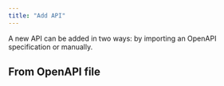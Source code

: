 ```yaml
---
title: "Add API"
---
```


A new API can be added in two ways: by importing an OpenAPI specification or manually.

## From OpenAPI file
